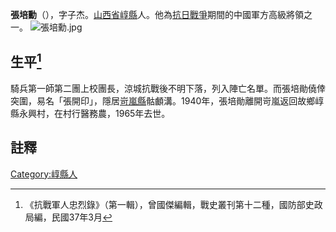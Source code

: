 '''張培勳'''（{{bd|？年||1965年||}}），字子杰。[[山西省|山西省]][[崞縣|崞縣]]人。他為[[抗日戰爭|抗日戰爭]]期間的中國軍方高級將領之一。
[[File:張培勳.jpg|thumb]]

== 生平<ref>《抗戰軍人忠烈錄》（第一輯），曾國傑編輯，戰史叢刊第十二種，國防部史政局編，民國37年3月</ref> ==
騎兵第一師第二團上校團長，涼城抗戰後不明下落，列入陣亡名單。而張培勛僥倖突圍，易名「張開印」，隱居[[岢嵐縣|岢嵐縣]]骷顱溝。1940年，張培勛離開岢嵐返回故鄉崞縣永興村，在村行醫務農，1965年去世。
==註釋==
{{reflist}}

[[Category:崞縣人|Category:崞縣人]]